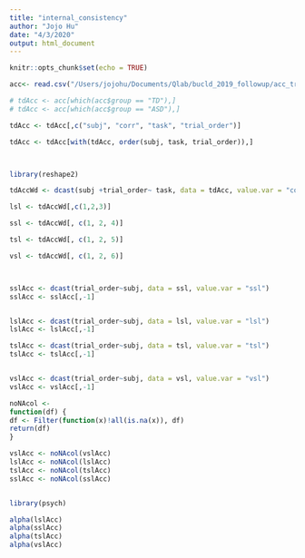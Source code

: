 ```yaml
---
title: "internal_consistency"
author: "Jojo Hu"
date: "4/3/2020"
output: html_document
---
```


```r
knitr::opts_chunk$set(echo = TRUE)
```



```r
acc<- read.csv("/Users/jojohu/Documents/Qlab/bucld_2019_followup/acc_trial.csv")

# tdAcc <- acc[which(acc$group == "TD"),]
# tdAcc <- acc[which(acc$group == "ASD"),]

tdAcc <- tdAcc[,c("subj", "corr", "task", "trial_order")]

tdAcc <- tdAcc[with(tdAcc, order(subj, task, trial_order)),]



library(reshape2)

tdAccWd <- dcast(subj +trial_order~ task, data = tdAcc, value.var = "corr")

lsl <- tdAccWd[,c(1,2,3)]

ssl <- tdAccWd[, c(1, 2, 4)]

tsl <- tdAccWd[, c(1, 2, 5)]

vsl <- tdAccWd[, c(1, 2, 6)]



sslAcc <- dcast(trial_order~subj, data = ssl, value.var = "ssl")
sslAcc <- sslAcc[,-1]


lslAcc <- dcast(trial_order~subj, data = lsl, value.var = "lsl")
lslAcc <- lslAcc[,-1]

tslAcc <- dcast(trial_order~subj, data = tsl, value.var = "tsl")
tslAcc <- tslAcc[,-1]


vslAcc <- dcast(trial_order~subj, data = vsl, value.var = "vsl")
vslAcc <- vslAcc[,-1]

noNAcol <-
function(df) {
df <- Filter(function(x)!all(is.na(x)), df)
return(df)
}

vslAcc <- noNAcol(vslAcc)
lslAcc <- noNAcol(lslAcc)
tslAcc <- noNAcol(tslAcc)
sslAcc <- noNAcol(sslAcc)


library(psych)

alpha(lslAcc)
alpha(sslAcc)
alpha(tslAcc)
alpha(vslAcc)
```


